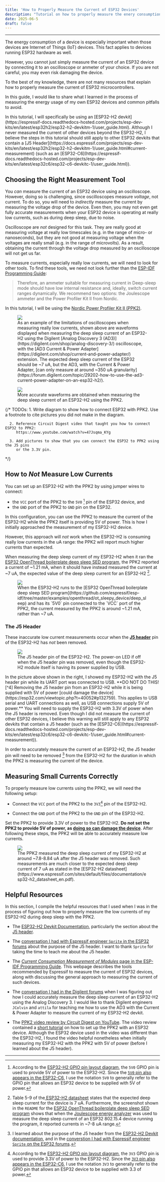 ```yaml
---
title: 'How to Properly Measure the Current of ESP32 Devices'
description: "Tutorial on how to properly measure the enery consumption of ESP32 devices running OpenThread."
date: 2025-06-5
draft: false
---
```



---

The energy consumption of a device is especially important when those devices are Internet of Things (IoT) devices. This fact applies to devices running ESP32 hardware as well.

However, you cannot just simply measure the current of an ESP32 device by connecting it to an oscilloscope or anmeter of your choice. If you are not careful, you may even risk damaging the device.

To the best of my knowledge, there are not many resources that explain how to properly measure the current of ESP32 microcontrollers. 

In this guide, I would like to share what I learned in the process of measuring the energy usage of my own ESP32 devices and common pitfalls to avoid.

<Callout type="info">
  In this tutorial, I will specifically be using an [ESP32-H2 devkit](https://espressif-docs.readthedocs-hosted.com/projects/esp-dev-kits/en/latest/esp32h2/esp32-h2-devkitm-1/user_guide.html). Although I never measured the current of other devices beyond the ESP32-H2, I believe the steps in this tutorial should still apply to other ESP32 devkits that contain a [J5 Header](https://docs.espressif.com/projects/esp-dev-kits/en/latest/esp32h2/esp32-h2-devkitm-1/user_guide.html#current-measurement) (such as an [ESP32-C6](https://espressif-docs.readthedocs-hosted.com/projects/esp-dev-kits/en/latest/esp32c6/esp32-c6-devkitc-1/user_guide.html)). 
</Callout>

## Choosing the Right Measurement Tool

You *can* measure the current of an ESP32 device using an oscilloscope. However, doing so is challenging, since oscilloscopes measure *voltage*, not current. To do so, you will need to *indirectly* measure the current by measuring the voltage drop of the device. Even then, you may not even get fully accurate measurements when your ESP32 device is operating at really low currents, such as during deep sleep, due to noise. 

Oscilloscope are *not* designed for this task. They are really good at measuring voltage at really low timescales (e.g. in the range of micro- or nanoseconds), but they are not good at measuring voltage when the voltages are really small (e.g. in the range of microvolts). As a result, obtaining the current through the voltage drop measured by an oscilloscope will not get us far.

To measure currents, especially really low currents, we will need to look for other tools. To find these tools, we need not look further than the [ESP-IDF Programming Guide](https://docs.espressif.com/projects/esp-idf/en/stable/esp32h2/api-guides/current-consumption-measurement-modules.html#how-to-choose-an-appropriate-ammeter):

> Therefore, an ammeter suitable for measuring current in Deep-sleep mode should have low internal resistance and, ideally, switch current ranges dynamically. We recommend two options: the Joulescope ammeter and the Power Profiler Kit II from Nordic.

In this tutorial, I will be using the [Nordic Power Profiler Kit II (PPK2)](https://www.nordicsemi.com/Products/Development-hardware/Power-Profiler-Kit-2).

<figure>
  <img src="/images/esp32-energy/digilent-ad3-current.png" />
  <figcaption>
    As an example of the limitations of oscilloscopes when measuring really low currents, shown above are waveforms displayed when measuring the deep sleep current of an ESP32-H2 using the Digilent [Analog Discovery 3 (AD3)](https://digilent.com/shop/analog-discovery-3/) oscilloscope, with the [AD3 Current & Power Adapter](https://digilent.com/shop/current-and-power-adapter/) extension. The expected deep sleep current of the ESP32 should be ~7 uA, but the AD3, with the Current & Power Adapter,  [can only measure at around ~350 uA granularity](https://forum.digilent.com/topic/29202-how-to-use-the-ad3-current-power-adapter-on-an-esp32-h2/).
  </figcaption>
</figure>

<figure>
  <img src="/images/esp32-energy/ppk2-current.png" /> 
  <figcaption>
    More accurate waveforms are obtained when measuring the deep sleep current of an ESP32-H2 using the PPK2.
  </figcaption>
</figure>

{/* TODOs:
      1. Write diagram to show how to connect ESP32 with PPK2. Use a footnote to cite
         pictures you did not make in the diagram.

      2. Reference Circuit Digest video that taught you how to connect ESP32 to PPK2:
         https://www.youtube.com/watch?v=47Jsqma_KYg

      3. Add pictures to show that you can connect the ESP32 to PPK2 using the J5 pins
         or the 3.3V pin.
*/}

## How to *Not* Measure Low Currents

You can set up an ESP32-H2 with the PPK2 by using jumper wires to connect:

 * the `VCC` port of the PPK2 to the `5V0` [^1] pin of the ESP32 device, and
 * the `GND` port of the PPK2 to `GND` pin on the ESP32.

In this configuration, you can use the PPK2 to measure the current of the ESP32-H2 while the PPK2 itself is providing 5V of power. This is how I initially approached the measurement of my ESP32-H2 device.

However, this approach will *not* work when the ESP32-H2 is consuming really low currents in the uA range: the PPK2 will report much higher currents than expected.

When measuring the deep sleep current of my ESP32-H2 when it ran the [ESP32 OpenThread boilerplate deep sleep SED program](https://github.com/espressif/esp-idf/tree/master/examples/openthread/ot_sleepy_device/deep_sleep), the PPK2 reported a current of ~1.21 mA, when it should have instead measured the current at ~7 uA, the expected value of the deep sleep current for an ESP32-H2 [^2].

<figure>
  <img src="/images/esp32-energy/esp32-inaccurate-deep-sleep-current.png" /> 
  <figcaption>
    When the ESP32-H2 runs to the [ESP32 OpenThread boilerplate deep sleep SED program](https://github.com/espressif/esp-idf/tree/master/examples/openthread/ot_sleepy_device/deep_sleep) and has its `5V0` pin connected to the `VCC` port of the PPK2, the current measured by the PPK2 is around ~1.21 mA, rather than ~7 uA.
  </figcaption>
</figure>

### The J5 Header

These inaccurate low current measurements occur when the [**J5 header**](https://espressif-docs.readthedocs-hosted.com/projects/esp-dev-kits/en/latest/esp32h2/esp32-h2-devkitm-1/user_guide.html#current-measurement) pin of the ESP32-H2 has *not* been removed.

<figure>
  <img src="/images/esp32-energy/esp32h2-j5-header.png" /> 
  <figcaption>
    The J5 header pin of the ESP32-H2. The power-on LED if off when the J5 header pin was removed, even though the ESP32-H2 module itself is having its power supplied by USB.
  </figcaption>
</figure>

<Callout type="error">
  In the picture above shown in the right, I showed my ESP32-H2 with the J5 header pin while its UART port was connected to USB. **DO NOT DO THIS![^4] Removing the J5 header pin from an ESP32-H2 while it is being supplied with 5V of power [could damage the device](https://esp32.com/viewtopic.php?t=40052#p132759). This applies to USB serial and UART connections as well, as USB connections supply 5V of power.** You will need to supply the ESP32-H2 with 3.3V of power when the J5 header is removed. Even though I did not measure the current of other ESP32 devices, I believe this warning will still apply to any ESP32 devkits that contain a J5 header (such as the [ESP32-C6](https://espressif-docs.readthedocs-hosted.com/projects/esp-dev-kits/en/latest/esp32c6/esp32-c6-devkitc-1/user_guide.html#current-measurement)).
</Callout>

In order to accurately measure the current of an ESP32-H2, the J5 header pin will need to be removed [^3] from the ESP32-H2 for the duration in which the PPK2 is measuring the current of the device.

## Measuring Small Currents Correctly

To properly measure low currents using the PPK2, we will need the following setup:

* Connect the `VCC` port of the PPK2 to the `3V3`[^5] pin of the ESP32-H2.

* Connect the `GND` port of the PPK2 to the `GND` pin of the ESP32-H2.

Set the PPK2 to provide 3.3V of power to the ESP32-H2. **Do not set the PPK2 to provide 5V of power, as [doing so can damage the device](https://esp32.com/viewtopic.php?t=40052#p132759)**. After following these steps, the PPK2 will be able to accurately measure low currents.

<figure>
  <img src="/images/esp32-energy/esp32-ppk2-accurate-currents.png" /> 
  <figcaption>
    The PPK2 measured the deep sleep current of my ESP32-H2 at around ~7.8-8.84 uA after the J5 header was removed. Such measurements are much closer to the expected deep sleep current of 7 uA as stated in the [ESP32-H2 datasheet](https://www.espressif.com/sites/default/files/documentation/esp32-h2_datasheet_en.pdf).  
  </figcaption>
</figure>

## Helpful Resources

In this section, I compile the helpful resources that I used when I was in the process of figuring out how to properly measure the low currents of my ESP32-H2 during deep sleep with the PPK2.

* The [ESP32-H2 Devkit Documentation](https://docs.espressif.com/projects/esp-dev-kits/en/latest/esp32h2/esp32-h2-devkitm-1/user_guide.html), particularly the section about the [J5 header](https://docs.espressif.com/projects/esp-dev-kits/en/latest/esp32h2/esp32-h2-devkitm-1/user_guide.html#current-measurement).

* The [conversation I had with Espressif engineer `Sprite` in the ESP32 forums](esp32.com/viewtopic.php?t=40052) about the purpose of the J5 header. I want to thank `Sprite` for taking the time to teach me about the J5 header.

* The [*Current Consumption Measurement of Modules* page in the ESP-IDF Programming Guide](https://docs.espressif.com/projects/esp-idf/en/stable/esp32/api-guides/current-consumption-measurement-modules.html). This webpage describes the tools recommended by Espressif to measure the current of ESP32 devices, along with discussing the general approach to measuring the current of such devices.

* The [conversation I had in the Digilent forums](https://forum.digilent.com/topic/29202-how-to-use-the-ad3-current-power-adapter-on-an-esp32-h2/) when I was figuring out how I could accurately measure the deep sleep current of an ESP32-H2 using the Analog Discovery 3. I would like to thank Digilent engineers `JColvin` and `attila` for teaching me how to use the AD3 with the Current & Power Adapter to measure the current of my ESP32-H2 devkit.

* The [PPK2 video review by Circuit Digest on YouTube](https://www.youtube.com/watch?v=47Jsqma_KYg). The video review contained a [short tutorial](https://youtu.be/47Jsqma_KYg?si=Astla_1qm1p5dRdW&t=124) on how to set up the PPK2 with an ESP32 device. Although the ESP32 device used in the video was different than the ESP32-H2, I found the video helpful nonetheless when initially measuring my ESP32-H2 with the PPK2 with 5V of power (before I learned about the J5 header).

---
[^1]: According to the [ESP32-H2 GPIO pin layout diagram](https://espressif-docs.readthedocs-hosted.com/projects/esp-dev-kits/en/latest/esp32h2/esp32-h2-devkitm-1/user_guide.html#pin-layout), the `5V0` GPIO pin is used to provide 5V of power to the ESP32-H2. Since the [`5V0` pin also appears in the ESP32-C6](https://docs.espressif.com/projects/esp-dev-kits/en/latest/esp32c6/esp32-c6-devkitc-1/user_guide.html#pin-layout), I use the notation `5V0` to generally refer to the GPIO pin that allows an ESP32 device to be supplied with 5V of power.

[^2]: Table 5-9 of the[ ESP32-H2 datasheet](https://www.espressif.com/sites/default/files/documentation/esp32-h2_datasheet_en.pdf) states that the expected deep sleep current for the device is 7 uA. Furthermore, the screenshot shown in the `README` for the [ESP32 OpenThread boilerplate deep sleep SED program](https://github.com/espressif/esp-idf/tree/master/examples/openthread/ot_sleepy_device/deep_sleep) shows that when the [Joulescope energy analyzer](https://www.joulescope.com/) was used to measure the deep sleep current of an ESP32 802.15.4 device running the program, it reported currents in ~7-8 uA range.

[^3]: I learned about the purpose of the J5 header from the [ESP32-H2 Devkit documentation](https://espressif-docs.readthedocs-hosted.com/projects/esp-dev-kits/en/latest/esp32h2/esp32-h2-devkitm-1/user_guide.html#current-measurement), and in the [converstion I had with Espressif engineer `Sprite` on the ESP32 forums](https://esp32.com/viewtopic.php?t=40052).

[^4]: At the time I took the picture, I did not know that powering my ESP32-H2 with 5V while the J5 header was removed would cause any issue. It was not until I talked to [Espressif engineer `Sprite` on the ESP32 forums](https://esp32.com/viewtopic.php?t=40052#p132759) that doing so could damage my ESP32-H2 device.

[^5]: According to the [ESP32-H2 GPIO pin layout diagram](https://espressif-docs.readthedocs-hosted.com/projects/esp-dev-kits/en/latest/esp32h2/esp32-h2-devkitm-1/user_guide.html#pin-layout), the `3V3` GPIO pin is used to provide 3.3V of power to the ESP32-H2. Since the [`3V3` pin also appears in the ESP32-C6](https://docs.espressif.com/projects/esp-dev-kits/en/latest/esp32c6/esp32-c6-devkitc-1/user_guide.html#pin-layout), I use the notation `3V3` to generally refer to the GPIO pin that allows an ESP32 device to be supplied with 3.3 of power.